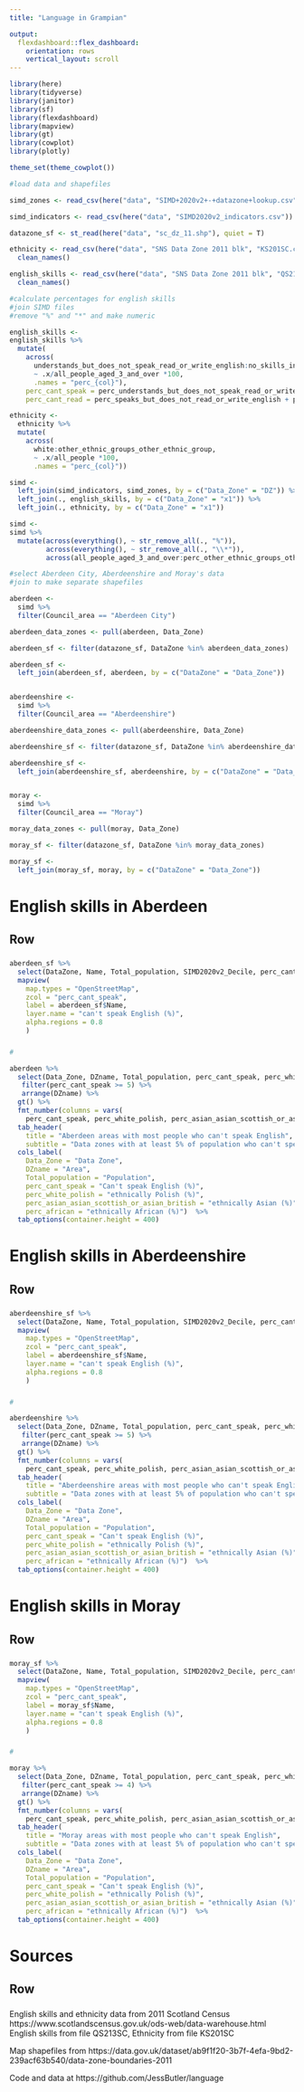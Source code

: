 ```yaml
---
title: "Language in Grampian"

output:
  flexdashboard::flex_dashboard:
    orientation: rows
    vertical_layout: scroll
---
```


```r
library(here)
library(tidyverse)
library(janitor)
library(sf)
library(flexdashboard)
library(mapview)
library(gt)
library(cowplot)
library(plotly)

theme_set(theme_cowplot())
```


```r
#load data and shapefiles 

simd_zones <- read_csv(here("data", "SIMD+2020v2+-+datazone+lookup.csv"))

simd_indicators <- read_csv(here("data", "SIMD2020v2_indicators.csv"))

datazone_sf <- st_read(here("data", "sc_dz_11.shp"), quiet = T)

ethnicity <- read_csv(here("data", "SNS Data Zone 2011 blk", "KS201SC.csv")) %>%
  clean_names()

english_skills <- read_csv(here("data", "SNS Data Zone 2011 blk", "QS213SC.csv")) %>%
  clean_names()

```

```r
#calculate percentages for english skills
#join SIMD files
#remove "%" and "*" and make numeric

english_skills <-
english_skills %>%
  mutate(
    across(
      understands_but_does_not_speak_read_or_write_english:no_skills_in_english,
      ~ .x/all_people_aged_3_and_over *100, 
      .names = "perc_{col}"),
    perc_cant_speak = perc_understands_but_does_not_speak_read_or_write_english + perc_reads_but_does_not_speak_or_write_english + perc_no_skills_in_english,
    perc_cant_read = perc_speaks_but_does_not_read_or_write_english + perc_understands_but_does_not_speak_read_or_write_english + perc_no_skills_in_english)

ethnicity <-
  ethnicity %>%
  mutate(
    across(
      white:other_ethnic_groups_other_ethnic_group,
      ~ .x/all_people *100, 
      .names = "perc_{col}"))

simd <- 
  left_join(simd_indicators, simd_zones, by = c("Data_Zone" = "DZ")) %>%
  left_join(., english_skills, by = c("Data_Zone" = "x1")) %>%
  left_join(., ethnicity, by = c("Data_Zone" = "x1"))

simd <- 
simd %>%
  mutate(across(everything(), ~ str_remove_all(., "%")),
         across(everything(), ~ str_remove_all(., "\\*")),
         across(all_people_aged_3_and_over:perc_other_ethnic_groups_other_ethnic_group, ~ as.numeric(.)))
```


```r
#select Aberdeen City, Aberdeenshire and Moray's data 
#join to make separate shapefiles

aberdeen <-
  simd %>%
  filter(Council_area == "Aberdeen City")

aberdeen_data_zones <- pull(aberdeen, Data_Zone)

aberdeen_sf <- filter(datazone_sf, DataZone %in% aberdeen_data_zones)

aberdeen_sf <-
  left_join(aberdeen_sf, aberdeen, by = c("DataZone" = "Data_Zone"))


aberdeenshire <-
  simd %>%
  filter(Council_area == "Aberdeenshire")

aberdeenshire_data_zones <- pull(aberdeenshire, Data_Zone)

aberdeenshire_sf <- filter(datazone_sf, DataZone %in% aberdeenshire_data_zones)

aberdeenshire_sf <-
  left_join(aberdeenshire_sf, aberdeenshire, by = c("DataZone" = "Data_Zone"))


moray <-
  simd %>%
  filter(Council_area == "Moray")

moray_data_zones <- pull(moray, Data_Zone)

moray_sf <- filter(datazone_sf, DataZone %in% moray_data_zones)

moray_sf <-
  left_join(moray_sf, moray, by = c("DataZone" = "Data_Zone"))

```




English skills in Aberdeen
=====================================

Row
-------------------------------------

###

```r
aberdeen_sf %>%
  select(DataZone, Name, Total_population, SIMD2020v2_Decile, perc_cant_speak) %>%
  mapview(
    map.types = "OpenStreetMap",
    zcol = "perc_cant_speak", 
    label = aberdeen_sf$Name,
    layer.name = "can't speak English (%)",
    alpha.regions = 0.8
    )
```


###

```r
#

aberdeen %>%
  select(Data_Zone, DZname, Total_population, perc_cant_speak, perc_white_polish, perc_asian_asian_scottish_or_asian_british, perc_african) %>%
   filter(perc_cant_speak >= 5) %>%
   arrange(DZname) %>%
  gt() %>%
  fmt_number(columns = vars(
    perc_cant_speak, perc_white_polish, perc_asian_asian_scottish_or_asian_british, perc_african), decimals = 0) %>%
  tab_header(
    title = "Aberdeen areas with most people who can't speak English", 
    subtitle = "Data zones with at least 5% of population who can't speak English") %>%
  cols_label(
    Data_Zone = "Data Zone",
    DZname = "Area", 
    Total_population = "Population", 
    perc_cant_speak = "Can't speak English (%)",
    perc_white_polish = "ethnically Polish (%)",
    perc_asian_asian_scottish_or_asian_british = "ethnically Asian (%)",
    perc_african = "ethnically African (%)")  %>%
  tab_options(container.height = 400)
```


English skills in Aberdeenshire
=====================================

Row
-------------------------------------

###

```r
aberdeenshire_sf %>%
  select(DataZone, Name, Total_population, SIMD2020v2_Decile, perc_cant_speak) %>%
  mapview(
    map.types = "OpenStreetMap",
    zcol = "perc_cant_speak", 
    label = aberdeenshire_sf$Name,
    layer.name = "can't speak English (%)",
    alpha.regions = 0.8
    )
```


###

```r
#

aberdeenshire %>%
  select(Data_Zone, DZname, Total_population, perc_cant_speak, perc_white_polish, perc_asian_asian_scottish_or_asian_british, perc_african) %>%
   filter(perc_cant_speak >= 5) %>%
   arrange(DZname) %>%
  gt() %>%
  fmt_number(columns = vars(
    perc_cant_speak, perc_white_polish, perc_asian_asian_scottish_or_asian_british, perc_african), decimals = 0) %>%
  tab_header(
    title = "Aberdeenshire areas with most people who can't speak English", 
    subtitle = "Data zones with at least 5% of population who can't speak English") %>%
  cols_label(
    Data_Zone = "Data Zone",
    DZname = "Area", 
    Total_population = "Population", 
    perc_cant_speak = "Can't speak English (%)",
    perc_white_polish = "ethnically Polish (%)",
    perc_asian_asian_scottish_or_asian_british = "ethnically Asian (%)",
    perc_african = "ethnically African (%)")  %>%
  tab_options(container.height = 400)
```


English skills in Moray
=====================================

Row
-------------------------------------

###

```r
moray_sf %>%
  select(DataZone, Name, Total_population, SIMD2020v2_Decile, perc_cant_speak) %>%
  mapview(
    map.types = "OpenStreetMap",
    zcol = "perc_cant_speak", 
    label = moray_sf$Name,
    layer.name = "can't speak English (%)",
    alpha.regions = 0.8
    )
```


###

```r
#

moray %>%
  select(Data_Zone, DZname, Total_population, perc_cant_speak, perc_white_polish, perc_asian_asian_scottish_or_asian_british, perc_african) %>%
   filter(perc_cant_speak >= 4) %>%
   arrange(DZname) %>%
  gt() %>%
  fmt_number(columns = vars(
    perc_cant_speak, perc_white_polish, perc_asian_asian_scottish_or_asian_british, perc_african), decimals = 0) %>%
  tab_header(
    title = "Moray areas with most people who can't speak English", 
    subtitle = "Data zones with at least 5% of population who can't speak English") %>%
  cols_label(
    Data_Zone = "Data Zone",
    DZname = "Area", 
    Total_population = "Population", 
    perc_cant_speak = "Can't speak English (%)",
    perc_white_polish = "ethnically Polish (%)",
    perc_asian_asian_scottish_or_asian_british = "ethnically Asian (%)",
    perc_african = "ethnically African (%)")  %>%
  tab_options(container.height = 400)
```


Sources
=====================================

Row
-------------------------------------
###

English skills and ethnicity data from 2011 Scotland Census
https://www.scotlandscensus.gov.uk/ods-web/data-warehouse.html 
English skills from file QS213SC, Ethnicity from file KS201SC 

Map shapefiles from https://data.gov.uk/dataset/ab9f1f20-3b7f-4efa-9bd2-239acf63b540/data-zone-boundaries-2011

Code and data at https://github.com/JessButler/language


